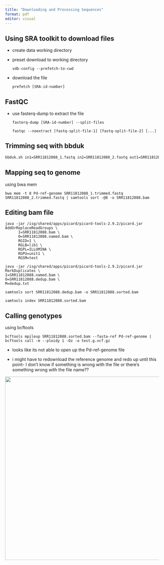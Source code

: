 ```yaml
---
title: "Downloading and Processing Sequences"
format: pdf
editor: visual
---
```


## Using SRA toolkit to download files

-   create data working directory

-   preset download to working directory

    `vdb-config --prefetch-to-cwd`

-   download the file

    `prefetch [SRA-id-number]`

## FastQC

-   use fasterq-dump to extract the file

    `fasterq-dump [SRA-id-number] --split-files`

    `fastqc --noextract [fastq-split-file-1] [fastq-split-file-2] [...]`

## Trimming seq with bbduk

``` bash
bbduk.sh in1=SRR11812088_1.fastq in2=SRR11812088_2.fastq out1=SRR11812088_1.trimmed.fastq out2=SRR11812088_2.trimmed.fastq t=10 qtrim=rl maq=10 ftl=10 ftr=-139 trimq=15 tpe tbo
```

## Mapping seq to genome

using bwa mem

```         
bwa mem -t 8 Pd-ref-genome SRR11812088_1.trimmed.fastq SRR11812088_2.trimmed.fastq | samtools sort -@8 -o SRR11812088.bam
```

## Editing bam file

```         
java -jar /isg/shared/apps/picard/picard-tools-2.9.2/picard.jar AddOrReplaceReadGroups \
      I=SRR11812088.bam \
      O=SRR11812088.named.bam \
      RGID=1 \
      RGLB=lib1 \
      RGPL=ILLUMINA \
      RGPU=unit1 \
      RGSM=test
```

```         
java -jar /isg/shared/apps/picard/picard-tools-2.9.2/picard.jar MarkDuplicates \
I=SRR11812088.named.bam \
O=SRR11812088.dedup.bam \
M=dedup.txt
```

```         
samtools sort SRR11812088.dedup.bam -o SRR11812088.sorted.bam

samtools index SRR11812088.sorted.bam
```

## Calling genotypes

using bcftools

```         
bcftools mpileup SRR11812088.sorted.bam --fasta-ref Pd-ref-genome | bcftools call -m --ploidy 1 -Oz -o test.g.vcf.gz
```

-   looks like its not able to open up the Pd-ref-genome file

-   i might have to redownload the reference genome and redo up until this point- I don't know if something is wrong with the file or there's something wrong with the file name??

![](../images/mpileup-error.png){style="color: black" width="600"}
